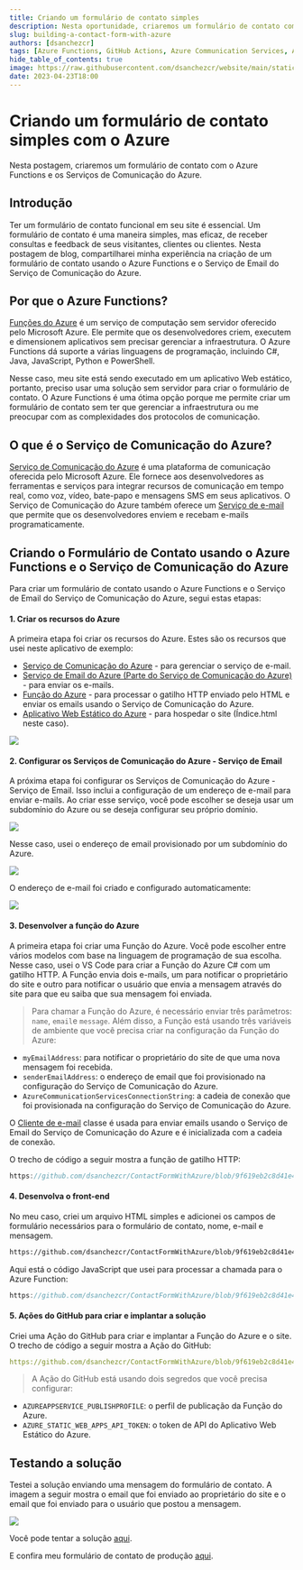 ```yaml
---
title: Criando um formulário de contato simples
description: Nesta oportunidade, criaremos um formulário de contato com o Azure Functions e os Serviços de Comunicação do Azure
slug: building-a-contact-form-with-azure
authors: [dsanchezcr]
tags: [Azure Functions, GitHub Actions, Azure Communication Services, Azure Static Web Apps]
hide_table_of_contents: true
image: https://raw.githubusercontent.com/dsanchezcr/website/main/static/img/BuiltContactForm/ContactForm.jpg
date: 2023-04-23T18:00
---
```

# Criando um formulário de contato simples com o Azure

Nesta postagem, criaremos um formulário de contato com o Azure Functions e os Serviços de Comunicação do Azure.

## Introdução

Ter um formulário de contato funcional em seu site é essencial. Um formulário de contato é uma maneira simples, mas eficaz, de receber consultas e feedback de seus visitantes, clientes ou clientes. Nesta postagem de blog, compartilharei minha experiência na criação de um formulário de contato usando o Azure Functions e o Serviço de Email do Serviço de Comunicação do Azure.

## Por que o Azure Functions?

[Funções do Azure](https://learn.microsoft.com/azure/azure-functions/functions-overview) é um serviço de computação sem servidor oferecido pelo Microsoft Azure. Ele permite que os desenvolvedores criem, executem e dimensionem aplicativos sem precisar gerenciar a infraestrutura. O Azure Functions dá suporte a várias linguagens de programação, incluindo C#, Java, JavaScript, Python e PowerShell.

Nesse caso, meu site está sendo executado em um aplicativo Web estático, portanto, preciso usar uma solução sem servidor para criar o formulário de contato. O Azure Functions é uma ótima opção porque me permite criar um formulário de contato sem ter que gerenciar a infraestrutura ou me preocupar com as complexidades dos protocolos de comunicação.

## O que é o Serviço de Comunicação do Azure?

[Serviço de Comunicação do Azure](https://learn.microsoft.com/azure/communication-services/overview) é uma plataforma de comunicação oferecida pelo Microsoft Azure. Ele fornece aos desenvolvedores as ferramentas e serviços para integrar recursos de comunicação em tempo real, como voz, vídeo, bate-papo e mensagens SMS em seus aplicativos. O Serviço de Comunicação do Azure também oferece um [Serviço de e-mail](https://learn.microsoft.com/azure/communication-services/concepts/email/email-overview) que permite que os desenvolvedores enviem e recebam e-mails programaticamente.

## Criando o Formulário de Contato usando o Azure Functions e o Serviço de Comunicação do Azure

Para criar um formulário de contato usando o Azure Functions e o Serviço de Email do Serviço de Comunicação do Azure, segui estas etapas:

#### 1. Criar os recursos do Azure

A primeira etapa foi criar os recursos do Azure. Estes são os recursos que usei neste aplicativo de exemplo:

*   [Serviço de Comunicação do Azure](https://learn.microsoft.com/azure/communication-services/quickstarts/create-communication-resource) - para gerenciar o serviço de e-mail.
*   [Serviço de Email do Azure (Parte do Serviço de Comunicação do Azure)](https://learn.microsoft.com/azure/communication-services/quickstarts/email/create-email-communication-resource) - para enviar os e-mails.
*   [Função do Azure](https://learn.microsoft.com/azure/azure-functions/functions-create-first-function-vs-code?pivots=programming-language-csharp) - para processar o gatilho HTTP enviado pelo HTML e enviar os emails usando o Serviço de Comunicação do Azure.
*   [Aplicativo Web Estático do Azure](https://learn.microsoft.com/azure/static-web-apps/getting-started) - para hospedar o site (Índice.html neste caso).

![](pathname:///img/BuiltContactForm/AzureResourceVisualizer.jpg)

#### 2. Configurar os Serviços de Comunicação do Azure - Serviço de Email

A próxima etapa foi configurar os Serviços de Comunicação do Azure - Serviço de Email. Isso inclui a configuração de um endereço de e-mail para enviar e-mails. Ao criar esse serviço, você pode escolher se deseja usar um subdomínio do Azure ou se deseja configurar seu próprio domínio.

![](pathname:///img/BuiltContactForm/AzureEmailCommunicationService.jpg)

Nesse caso, usei o endereço de email provisionado por um subdomínio do Azure.

![](pathname:///img/BuiltContactForm/DomainProvision.jpg)

O endereço de e-mail foi criado e configurado automaticamente:

![](pathname:///img/BuiltContactForm/EmailCommunicationService.jpg)

#### 3. Desenvolver a função do Azure

A primeira etapa foi criar uma Função do Azure. Você pode escolher entre vários modelos com base na linguagem de programação de sua escolha. Nesse caso, usei o VS Code para criar a Função do Azure C# com um gatilho HTTP. A Função envia dois e-mails, um para notificar o proprietário do site e outro para notificar o usuário que envia a mensagem através do site para que eu saiba que sua mensagem foi enviada.

> Para chamar a Função do Azure, é necessário enviar três parâmetros: `name`, `email`e `message`.
> Além disso, a Função está usando três variáveis de ambiente que você precisa criar na configuração da Função do Azure:

*   `myEmailAddress`: para notificar o proprietário do site de que uma nova mensagem foi recebida.
*   `senderEmailAddress`: o endereço de email que foi provisionado na configuração do Serviço de Comunicação do Azure.
*   `AzureCommunicationServicesConnectionString`: a cadeia de conexão que foi provisionada na configuração do Serviço de Comunicação do Azure.

O [Cliente de e-mail](https://learn.microsoft.com/dotnet/api/azure.communication.email.emailclient?view=azure-dotnet) classe é usada para enviar emails usando o Serviço de Email do Serviço de Comunicação do Azure e é inicializada com a cadeia de conexão.

O trecho de código a seguir mostra a função de gatilho HTTP:

```c reference title="Azure Function HTTP Trigger - SendEmails.cs"
https://github.com/dsanchezcr/ContactFormWithAzure/blob/9f619eb2c8d41e45574557dbf3c2f95486391d30/api/SendEmails.cs#L17-L57
```

#### 4. Desenvolva o front-end

No meu caso, criei um arquivo HTML simples e adicionei os campos de formulário necessários para o formulário de contato, nome, e-mail e mensagem.

```html reference title="Form to to send the email"
https://github.com/dsanchezcr/ContactFormWithAzure/blob/9f619eb2c8d41e45574557dbf3c2f95486391d30/Index.html#L123-L137
```

Aqui está o código JavaScript que usei para processar a chamada para o Azure Function:

```javascript reference title="JavaScript code to call the Azure Function"
https://github.com/dsanchezcr/ContactFormWithAzure/blob/9f619eb2c8d41e45574557dbf3c2f95486391d30/Index.html#L8-L32
```

#### 5. Ações do GitHub para criar e implantar a solução

Criei uma Ação do GitHub para criar e implantar a Função do Azure e o site. O trecho de código a seguir mostra a Ação do GitHub:

```yaml reference title="GitHub Action to build and deploy the solution"
https://github.com/dsanchezcr/ContactFormWithAzure/blob/9f619eb2c8d41e45574557dbf3c2f95486391d30/.github/workflows/main_contactformwithazure.yml#L1-L45
```

> A Ação do GitHub está usando dois segredos que você precisa configurar:

*   `AZUREAPPSERVICE_PUBLISHPROFILE`: o perfil de publicação da Função do Azure.
*   `AZURE_STATIC_WEB_APPS_API_TOKEN`: o token de API do Aplicativo Web Estático do Azure.

## Testando a solução

Testei a solução enviando uma mensagem do formulário de contato. A imagem a seguir mostra o email que foi enviado ao proprietário do site e o email que foi enviado para o usuário que postou a mensagem.

![](pathname:///img/BuiltContactForm/ContactFormResult.jpg)

Você pode tentar a solução [aqui](https://purple-sky-05cd51e0f.3.azurestaticapps.net/Index.html).

E confira meu formulário de contato de produção [aqui](https://dsanchezcr.com/contact).